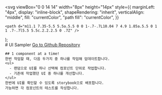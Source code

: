 
  <svg
    viewBox="0 0 14 14"
    width="8px"
    height="14px"
    style={{
      marginLeft: "4px",
      display: "inline-block",
      shapeRendering: "inherit",
      verticalAlign: "middle",
      fill: "currentColor",
      "path fill": "currentColor",
    }}
  >
    <path d="m11.1 7.35-5.5 5.5a.5.5 0 0 1-.7-.7L10.04 7 4.9 1.85a.5.5 0 1 1 .7-.7l5.5 5.5c.2.2.2.5 0 .7Z" />
  </svg>
);

<Meta title="Configure your project" />

<div className="sb-container">
  <div className='sb-section-title'>
    # UI Sampler
    <a
      href="https://github.com/srain66/ui-sampler"
      target="_blank"
    >Go to Github Repository<RightArrow /></a>
  </div>

    ## 1 component at a time!
    한번 작업할 때, 다음 두가지 중 하나를 작업해 업데이트합니다.
    <ul>
      - 랜덤으로 UI를 하나 선택해 컴포넌트 단위로 작업합니다.
      - 기존에 작업했던 UI 중 하나를 개선합니다.
    </ul>
    한번에 UI를 확인할 수 있도록 storybook으로 배포합니다.
    가능하면 각 컴포넌트의 테스트를 작성합니다.

</div>

<style>
  {`
  .sb-container {
    margin-bottom: 48px;
  }

  .sb-section-title {
    margin-bottom: 32px;
  }

  .sb-section a:not(h1 a, h2 a, h3 a) {
    font-size: 14px;
  }

  .sb-section-item, .sb-grid-item {
    flex: 1;
    display: flex;
    flex-direction: column;
  }

  .sb-section-item-heading {
    padding-top: 20px !important;
    padding-bottom: 5px !important;
    margin: 0 !important;
  }
  `}
</style>
